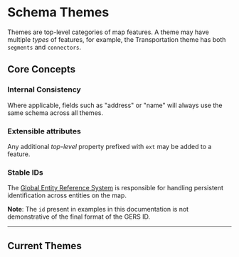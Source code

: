
# Schema Themes

Themes are top-level categories of map features. A theme may have
multiple _types_ of features, for example, the Transportation theme has both `segments` and `connectors`.

## Core Concepts

### Internal Consistency
Where applicable, fields such as "address" or "name" will always use the same schema across all themes.

### Extensible attributes
Any additional _top-level_ property prefixed with `ext` may be added to a feature.

### Stable IDs
The [Global Entity Reference System](/gers) is responsible for handling persistent identification across entities on the map.

**Note**: The <code>id</code> present in examples in this documentation is not demonstrative of the final format of the GERS ID.

<hr />

## Current Themes

<DocCardList />
